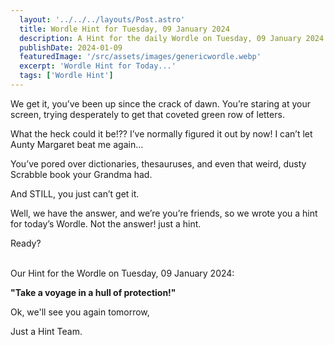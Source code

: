 ```yaml
---
  layout: '../../../layouts/Post.astro'
  title: Wordle Hint for Tuesday, 09 January 2024
  description: A Hint for the daily Wordle on Tuesday, 09 January 2024
  publishDate: 2024-01-09
  featuredImage: '/src/assets/images/genericwordle.webp'
  excerpt: 'Wordle Hint for Today...'
  tags: ['Wordle Hint']
---
```


  We get it, you’ve been up since the crack of dawn. You’re staring at your screen, trying desperately to get that coveted green row of letters. 

  What the heck could it be!??
  I’ve normally figured it out by now!
  I can’t let Aunty Margaret beat me again… 

  You’ve pored over dictionaries, thesauruses, and even that weird, dusty Scrabble book your Grandma had.

  And STILL, you just can’t get it. 

  Well, we have the answer, and we’re you’re friends, so we wrote you a hint for today’s Wordle.
  Not the answer! just a hint. 

  Ready?<br /><br />

  Our Hint for the Wordle on Tuesday, 09 January 2024:

  **"Take a voyage in a hull of protection!"**

  Ok, we'll see you again tomorrow, 

  Just a Hint Team.
  